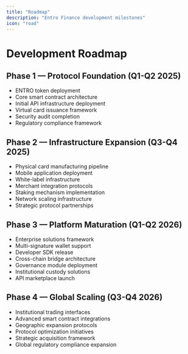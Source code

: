 ```yaml
---
title: "Roadmap"
description: "Entro Finance development milestones"
icon: "road"
---
```


# Development Roadmap

## Phase 1 — Protocol Foundation (Q1-Q2 2025)

- ENTRO token deployment
- Core smart contract architecture
- Initial API infrastructure deployment
- Virtual card issuance framework
- Security audit completion
- Regulatory compliance framework

## Phase 2 — Infrastructure Expansion (Q3-Q4 2025)

- Physical card manufacturing pipeline
- Mobile application deployment
- White-label infrastructure
- Merchant integration protocols
- Staking mechanism implementation
- Network scaling infrastructure
- Strategic protocol partnerships

## Phase 3 — Platform Maturation (Q1-Q2 2026)

- Enterprise solutions framework
- Multi-signature wallet support
- Developer SDK release
- Cross-chain bridge architecture
- Governance module deployment
- Institutional custody solutions
- API marketplace launch

## Phase 4 — Global Scaling (Q3-Q4 2026)

- Institutional trading interfaces
- Advanced smart contract integrations
- Geographic expansion protocols
- Protocol optimization initiatives
- Strategic acquisition framework
- Global regulatory compliance expansion
